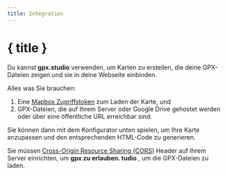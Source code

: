 ```yaml
---
title: Integration
---
```


<script>
</script>

# { title }

Du kannst **gpx.studio** verwenden, um Karten zu erstellen, die deine GPX-Dateien zeigen und sie in deine Webseite einbinden.

Alles was Sie brauchen:

1. Eine <a href="https://account.mapbox.com/auth/signup" target="_blank">Mapbox Zugriffstoken</a> zum Laden der Karte, und
2. GPX-Dateien, die auf Ihrem Server oder Google Drive gehostet werden oder über eine öffentliche URL erreichbar sind.

Sie können dann mit dem Konfigurator unten spielen, um Ihre Karte anzupassen und den entsprechenden HTML-Code zu generieren.

<DocsNote type="warning">

Sie müssen <a href="https://developer.mozilla.org/en-US/docs/Web/HTTP/CORS" target="_blank">Cross-Origin Resource Sharing (CORS)</a> Header auf Ihrem Server einrichten, um <b>gpx zu erlauben. tudio</b> , um die GPX-Dateien zu laden.

</DocsNote>

<EmbeddingPlayground />
